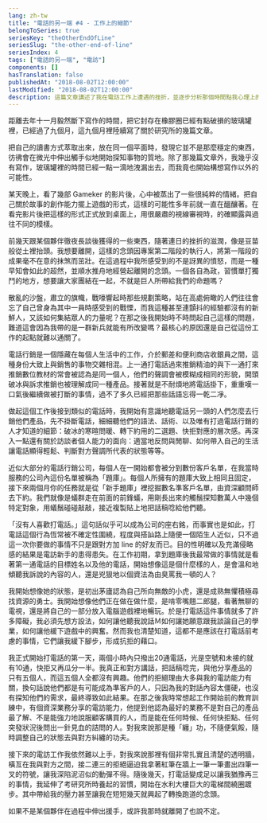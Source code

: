 ```yaml
---
lang: zh-tw
title: "電話的另一端 #4 - 工作上的細節"
belongToSeries: true
seriesKey: "theOtherEndOfLine"
seriesSlug: "the-other-end-of-line"
seriesIndex: 4
tags: ["電話的另一端", "電訪"]
components: []
hasTranslation: false
publishedAt: "2018-08-02T12:00:00"
lastModified: "2018-08-02T12:00:00"
description: 這篇文章講述了我在電訪工作上遭遇的挫折，並逐步分析那個時間點我心理上的壓力，最後擴及對「電訪」這件事的思考。
---
```


距離去年十一月毅然斷下寫作的時間，把它封存在橡膠圈已經有點破損的玻璃罐裡，已經過了九個月，這九個月裡陸續寫了關於研究所的幾篇文章。

把自己的讀書方式萃取出來，放在同一個平面時，發現它並不是那麼穩定的東西，彷彿會在微光中伸出觸手似地開始探知事物的質地。除了那幾篇文章外，我幾乎沒有寫作，玻璃罐裡的時間已經一點一滴地洩漏出去，而我竟也開始構想寫作以外的可能性。

某天晚上，看了幾部 Gameker 的影片後，心中被蒸出了一些很純粹的情緒。把自己關於故事的創作能力擺上遊戲的形式，這樣的可能性多年前就一直在醞釀著。在看完影片後把這樣的形式正式放到桌面上，用很嚴肅的視線審視時，的確顯露與過往不同的模樣。

前幾天跟某個夥伴徹夜長談後獲得的一些東西，隨著連日的挫折的滋潤，像是豆苗般從土裡抬頭。我想要離開，這樣的念頭因專案第二階段的執行人，將第一階段的成果毫不在意的抹煞而茁壯。在這過程中我所感受到的不是訝異的憤怒，而是一種早知會如此的超然，並順水推舟地經營起離開的念頭。一個各自為政，習慣單打獨鬥的地方，想要讓大家團結在一起，不就是巨人所帶給我們的命題嗎？

散亂的沙盤，肅立的旗幟，戰嚎響起時那些規劃策略，站在高處俯瞰的人們往往會忘了自己曾身為其中一員時感受到的戰慄，而我這種甚至連顫抖的經驗都沒有的新鮮人，又該如何集結眾人的力量呢？在那之後我開始時不時問起自己這樣的問題，難道這會因為我帶的是一群新兵就能有所改變嗎？最核心的原因還是自己從這份工作的起點就難以通關了。

電話行銷是一個隱藏在每個人生活中的工作，介於郵差和便利商店收銀員之間，這種身份大致上與銷售的事物交雜相混。上一通打電話過來推銷精油的與下一通打來推銷數位教材的常會被認為是同一個人，他們的聲調會被模糊成相同的形貌，開頭破冰與訴求推銷也被理解成同一種產品。接著就是不耐煩地將電話掛下，重重嘆一口氣後繼續做被打斷的事情，過不了多久已經把那些話語忘得一乾二凈。

做起這個工作後接到類似的電話時，我開始有意識地聽電話另一頭的人們怎麼去行銷他們產品，先不掛斷電話，細細聽他們的語法、話術、以及唯有打過電話行銷的人才知道的細節：破冰的寒暄問暖、轉下約用的二選題、快拒對應的層次感。再深入一點還有關於訪談者個人能力的面向：適當地反問與閒聊、如何帶入自己的生活讓電話顯得輕鬆、判斷對方聲調所代表的狀態等等。

近似大部分的電話行銷公司，每個人在一開始都會被分到數份客戶名單，在我當時服務的公司內這份名單被稱為「題庫」。每個人所擁有的題庫大致上相同且固定，接下來兩個月你的任務就是從「新手題庫」裡挖掘數名準客戶名單，由資深顧問師去下約。我們就像是蟻群走在前面的前鋒蟻，用剛長出來的觸鬚探知數萬人中幾個特定對象，用蟻鬚碰碰敲敲，接近複製貼上地把話稿唸給他們聽。

「沒有人喜歡打電話。」這句話似乎可以成為公司的座右銘，而事實也是如此，打電話這個行為恆常被不確定性圍繞，程度與搭訕路上隨便一個陌生人近似，只不過這一次你要做的事情不只是跟對方加 line 的好友而已。目的性明確以及充滿侵略感的結果是電訪新手的患得患失。在工作初期，拿到題庫後我最常做的事情就是看著第一通電話的目標姓名以及他的電話，開始想像這是個什麼樣的人，是會溫和地傾聽我訴說的內容的人，還是兇狠地以個資法為由臭罵我一頓的人？

我開始想像她的狀態，是初出茅廬認為自己所向無敵的小虎，還是成熟無懼積極尋找資源的勇士。我開始想像他們正在做在做什麼，是啃零嘴翹二郎腿，看著無聊的電視，還是將自己的一部分放入電腦遊戲裡地暢玩。於是打電話這件事情就多了許多障礙，我必須先想方設法，如何讓他聽我說話Ｍ如何讓她願意跟我談論自己的學業，如何讓他緩下遊戲中的興奮。然而我也清楚知道，這都不是應該在打電話前考慮的事情，它們讓我緩下腳步，形成抗拒的藉口。

我正式開始打電話的第一天，兩個小時內只撥出20通電話，光是空號和未接的就有10通，快拒又再瓜分一半。我真正和對方講話，把話稿唸完，與他分享產品的只有五個人，而這五個人全都沒有興趣。他們的拒絕理由大多與我的電訪能力有關，換句話說他們都是有可能成為準客戶的人，只因為我的對話內容太僵硬，也沒有探知他們的需求，最終導致如此結果。在那之後我時常想起工作開始前的教育訓練中，有個資深業務分享的電訪能力，他提到他認為最好的業務不是對自己的產品最了解、不是能強力地說服顧客購買的人，而是能在任何時候、任何快拒點、任何突發狀況後問出一針見血的詰問的人。對我來說那是種「纏」功，不隨便氣餒，隨時調整自己的狀態去與對方糾纏的功夫。

接下來的電訪工作我依然難以上手，對我來說那裡有個非常扎實且清楚的透明牆，橫亙在我與對方之間，接二連三的拒絕逼迫我拿著紅筆在牆上一筆一筆畫出四筆一叉的符號，讓我深陷泥沼似的動彈不得。隨後幾天，打電話變成足以讓我猶豫再三的事情，我延伸了考研究所時養起的習慣，開始在水利大樓巨大的電梯間繞圈踱步。其中帶給我的壓力甚至讓我在短短幾天就興起了轉換跑道的念頭。

如果不是某個夥伴在過程中伸出援手，或許我那時就離開了也說不定。